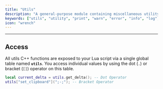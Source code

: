 ```yaml
---
title: "Utils"
description: "A general-purpose module containing miscellaneous utility functions for debugging, system interaction, clipboard management, and accessing essential window/process information."
keywords: ["utils", "utility", "print", "warn", "error", "info", "log", "clipboard", "window", "process", "delta", "miscellaneous"]
icon: "wrench"
---
```


---

## Access

All utils C++ functions are exposed to your Lua script via a single global table named **`utils`**. You access individual values by using the dot (`.`) or bracket (`[]`) operator on this table.

```lua Utils Usage Example
local current_delta = utils.get_delta(); -- Dot Operator
utils["set_clipboard"](";-;"); -- Bracket Operator
```